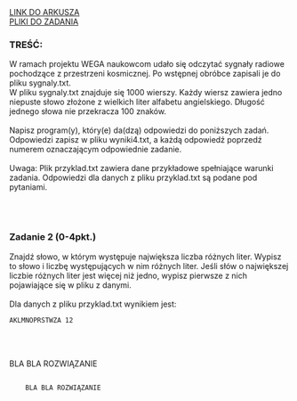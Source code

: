 
<div className="box_link"><a className="link" target="_blank" href="https://cke.gov.pl/images/_EGZAMIN_MATURALNY_OD_2015/Arkusze_egzaminacyjne/2018/formula_od_2015/informatyka/MIN-R2_1P-182.pdf">LINK DO ARKUSZA</a>
<br/>
<a className="link" href="http://cke.gov.pl/images/_EGZAMIN_MATURALNY_OD_2015/Arkusze_egzaminacyjne/2018/formula_od_2015/informatyka/Dane_PR2.zip">PLIKI DO ZADANIA</a>
<br/>
</div>

### TREŚĆ:
W ramach projektu WEGA naukowcom udało się odczytać sygnały radiowe pochodzące
z przestrzeni kosmicznej. Po wstępnej obróbce zapisali je do pliku sygnaly.txt.<br/>
W pliku sygnaly.txt znajduje się 1000 wierszy. Każdy wiersz zawiera jedno niepuste
słowo złożone z wielkich liter alfabetu angielskiego. Długość jednego słowa nie przekracza 100
znaków.<br/><br/>
Napisz <span className="bold">program(y)</span>, który(e) da(dzą) odpowiedzi do poniższych zadań. Odpowiedzi zapisz
w pliku wyniki4.txt, a każdą odpowiedź poprzedź numerem oznaczającym odpowiednie
zadanie.<br/><br/>
<span className="bold">Uwaga</span>: Plik przyklad.txt zawiera dane przykładowe spełniające warunki zadania.
Odpowiedzi dla danych z pliku przyklad.txt są podane pod pytaniami. 

<br/><br/>

### Zadanie 2   (0-4pkt.)
Znajdź słowo, w którym występuje największa liczba <span className="bold">różnych</span> liter. Wypisz to słowo i liczbę
występujących w nim różnych liter. Jeśli słów o największej liczbie różnych liter jest więcej
niż jedno, wypisz pierwsze z nich pojawiające się w pliku z danymi.<br/><br/>
Dla danych z pliku przyklad.txt wynikiem jest:

```
AKLMNOPRSTWZA 12
```

<br/><br/>

<Dropdown title="PRZYKŁADOWE ROZWIĄZANIE">
    <p className={`dropdown_text`}>
        BLA BLA ROZWIĄZANIE
    </p>
</Dropdown>

<Dropdown title="PRZYKŁADOWE ROZWIĄZANIE">
    <Code>
    BLA BLA ROZWIĄZANIE
    </Code>
</Dropdown>
